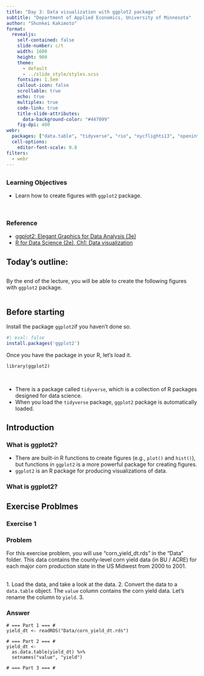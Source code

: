 ```yaml
---
title: "Day 3: Data visualization with ggplot2 package"
subtitle: "Department of Applied Economics, University of Minnesota"
author: "Shunkei Kakimoto"
format: 
  revealjs:
    self-contained: false
    slide-number: c/t
    width: 1600
    height: 900
    theme: 
      - default 
      - ../slide_style/styles.scss
    fontsize: 1.5em
    callout-icon: false
    scrollable: true
    echo: true
    multiplex: true
    code-link: true
    title-slide-attributes:
      data-background-color: "#447099"
    fig-dpi: 400
webr:
  packages: ["data.table", "tidyverse", "rio", "nycflights13", "openintro"]
  cell-options:
    editor-font-scale: 0.8
filters:
  - webr
---
```



## {.center}

### Learning Objectives

+ Learn how to create figures with `ggplot2` package.


<br>

:::{.fragment .center}
### Reference {.center}
+ [ggplot2: Elegant Graphics for Data Analysis (3e)](https://ggplot2-book.org/)
+ [R for Data Science (2e), Ch1: Data visualization](https://r4ds.had.co.nz/pipes.html)
:::


## Today's outline: {.center}



## {.center}

By the end of the lecture, you will be able to create the following figures with `ggplot2` package.


```r

```



## Before starting {.center}

Install the package `ggplot2`if you haven't done so.
```r
#| eval: false
install.packages('ggplot2')
```

Once you have the package in your R, let's load it.

```webr-r
library(ggplot2)
```

<br>

::: {.callout-note}
+ There is a package called `tidyverse`, which is  a collection of R packages designed for data science.
+ When you load the `tidyverse` package, `ggplot2` package is automatically loaded.
:::



## Introduction {.center}

:::{.panel-tabset}

### What is ggplot2?

+ There are built-in R functions to create figures (e.g., `plot()` and `hist()`), but functions in `ggplot2` is a more powerful package for creating figures.
+ `ggplot2` is an R package for producing visualizations of data.


### What is ggplot2?


### 

:::




## Exercise Problmes

:::{.panel-tabset}

### Exercise 1

:::{.panel-tabset}

### Problem

For this exercise problem, you will use "corn_yield_dt.rds" in the "Data" folder. This data contains the county-level corn yield data (in BU / ACRE) for each major corn production state in the US Midwest from 2000 to 2001. 

<br>
1. Load the data, and take a look at the data. 
2. Convert the data to a `data.table` object. The `value` column contains the corn yield data. Let's rename the column to `yield`. 
3. 

### Answer

```webr-r
# === Part 1 === #
yield_dt <- readRDS("Data/corn_yield_dt.rds")

# === Part 2 === #
yield_dt <- 
  as.data.table(yield_dt) %>% 
  setnames("value", "yield")

# === Part 3 === #
```
:::

:::